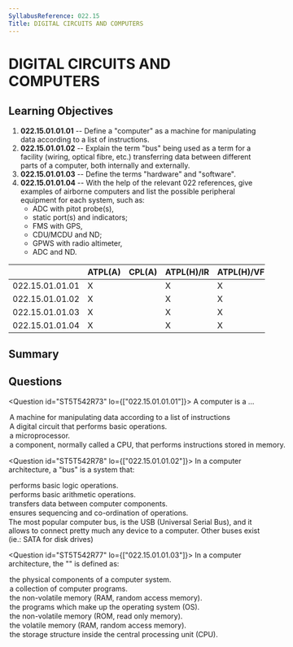 ```yaml
---
SyllabusReference: 022.15
Title: DIGITAL CIRCUITS AND COMPUTERS
---
```


# DIGITAL CIRCUITS AND COMPUTERS

## Learning Objectives

1. **022.15.01.01.01** -- Define a "computer" as a machine for manipulating data
   according to a list of instructions.
2. **022.15.01.01.02** -- Explain the term "bus" being used as a term for a
   facility (wiring, optical fibre, etc.) transferring data between different
   parts of a computer, both internally and externally.
3. **022.15.01.01.03** -- Define the terms "hardware" and "software".
4. **022.15.01.01.04** -- With the help of the relevant 022 references, give
   examples of airborne computers and list the possible peripheral equipment for
   each system, such as:
   - ADC with pitot probe(s),
   - static port(s) and indicators;
   - FMS with GPS,
   - CDU/MCDU and ND;
   - GPWS with radio altimeter,
   - ADC and ND.

|                 | ATPL(A) | CPL(A) | ATPL(H)/IR | ATPL(H)/VFR | CPL(H) | IR  | CBIR(A) |
| --------------- | ------- | ------ | ---------- | ----------- | ------ | --- | ------- |
| 022.15.01.01.01 | X       |        | X          | X           |        | X   | X       |
| 022.15.01.01.02 | X       |        | X          | X           |        | X   | X       |
| 022.15.01.01.03 | X       |        | X          | X           |        | X   | X       |
| 022.15.01.01.04 | X       |        | X          | X           |        | X   | X       |

## Summary

## Questions

<Question id="ST5T542R73" lo={["022.15.01.01.01"]}>
  <Text variant="oneCorrect">A computer is a ...</Text>
  <Option
    correct
    why="This is the word by word definition that EASA expects you to memorize."
  >
    A machine for manipulating data according to a list of instructions
  </Option>
  <Option why="Definition of an arithmetic and logic unit (ALU).">
    A digital circuit that performs basic operations.
  </Option>
  <Option why="Not necessarily true: computers predate microprocessors by a few decades.">
    a microprocessor.
  </Option>
  <Option why="Not a very accurate definition since a computer typically includes memory to store instructions and data.">
    a component, normally called a CPU, that performs instructions stored in
    memory.
  </Option>
</Question>

<Question id="ST5T542R78" lo={["022.15.01.01.02"]}>
  <Text variant="oneCorrect">
    In a computer architecture, a "bus" is a system that:
  </Text>
  <Option>performs basic logic operations.</Option>
  <Option>performs basic arithmetic operations.</Option>
  <Option correct>transfers data between computer components.</Option>
  <Option>ensures sequencing and co-ordination of operations.</Option>
  <Explanation>
    The most popular computer bus, is the USB (Universal Serial Bus), and it
    allows to connect pretty much any device to a computer. Other buses exist
    (ie.: SATA for disk drives)
  </Explanation>
</Question>

<Question id="ST5T542R77" lo={["022.15.01.01.03"]}>
  <Text variant="oneCorrect">
    In a computer architecture, the "<Subject />" is defined as:
  </Text>
  <Option subject={[["hardware"]]}>
    the physical components of a computer system.
  </Option>
  <Option subject={[["software"]]}>a collection of computer programs.</Option>
  <Option>the non-volatile memory (RAM, random access memory).</Option>
  <Option>the programs which make up the operating system (OS).</Option>
  <Option>the non-volatile memory (ROM, read only memory).</Option>
  <Option>the volatile memory (RAM, random access memory).</Option>
  <Option>
    the storage structure inside the central processing unit (CPU).
  </Option>
</Question>
